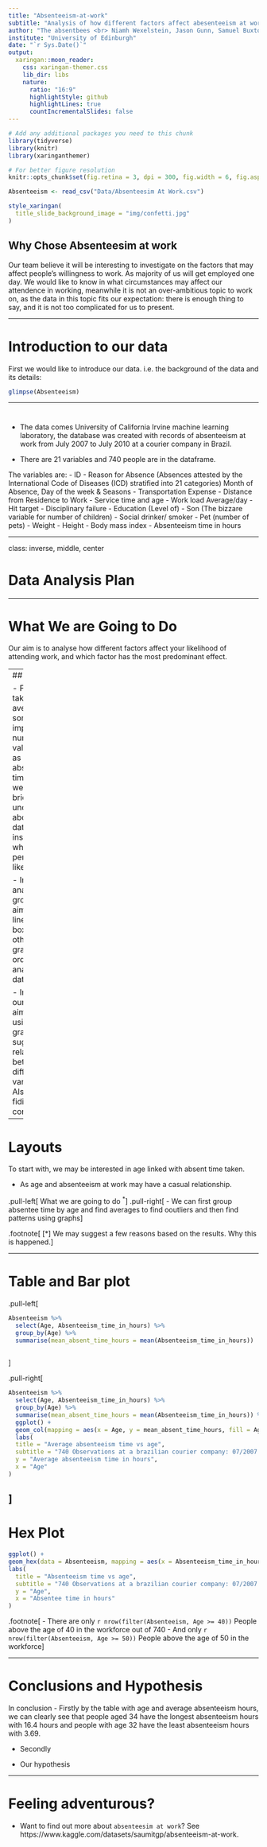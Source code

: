 ```yaml
---
title: "Absenteeism-at-work"
subtitle: "Analysis of how different factors affect abesenteeism at work"
author: "The absentbees <br> Niamh Wexelstein, Jason Gunn, Samuel Buxton, Xuyan WANG"
institute: "University of Edinburgh"
date: "`r Sys.Date()`"
output:
  xaringan::moon_reader:
    css: xaringan-themer.css
    lib_dir: libs
    nature:
      ratio: "16:9"
      highlightStyle: github
      highlightLines: true
      countIncrementalSlides: false
---
```


```r
# Add any additional packages you need to this chunk
library(tidyverse)
library(knitr)
library(xaringanthemer)
```

```r
# For better figure resolution
knitr::opts_chunk$set(fig.retina = 3, dpi = 300, fig.width = 6, fig.asp = 0.618, out.width = "80%")
```

```r
Absenteeism <- read_csv("Data/Absenteesim At Work.csv")
```

```r
style_xaringan(
  title_slide_background_image = "img/confetti.jpg"
)
```

## Why Chose Absenteesim at work

Our team believe it will be interesting to investigate on the factors that may affect people's willingness to work. As majority of us will get employed one day. We would like to know in what circumstances may affect our attendence in working, meanwhile it is not an over-ambitious topic to work on, as the data in this topic fits our expectation: there is enough thing to say, and it is not too complicated for us to present.


---

# Introduction to our data
First we would like to introduce our data. i.e. the background of the data and its details:
```r
glimpse(Absenteeism)
```


---

# 

- The data comes University of California Irvine machine learning laboratory, the database was created with records of absenteeism at work from July 2007 to July 2010 at a courier company in Brazil.

- There are 21 variables and 740 people are in the dataframe. 

The variables are: 
- ID
- Reason for Absence (Absences attested by the International Code of Diseases (ICD) stratified into 21 categories) Month of Absence, Day of the week & Seasons
- Transportation Expense 
- Distance from Residence to Work
- Service time and age
- Work load Average/day
- Hit target 
- Disciplinary failure 
- Education (Level of)
- Son (The bizzare variable for number of children)
- Social drinker/ smoker
- Pet (number of pets)
- Weight 
- Height
- Body mass index
- Absenteeism time in hours

---

class: inverse, middle, center

# Data Analysis Plan

---

# What We are Going to Do
Our aim is to analyse how different factors affect your likelihood of attending work, and which factor has the most predominant effect.



---
## To Acheive

- First we take an average to some important numeric values, such as absenteeism time, so that we can have a brief understanding about our data, for instance, what the time period may be like. 

- In this analysis, our group is aiming to use linear graph, box plot, and other various graphs in order to analyse the data better.

- In the end our group is aiming for by using the graphs to suggest relationships between different variables. Also may be fiding the correlations.

---

# Layouts

To start with, we may be interested in age linked with absent time taken.

- As age and absenteeism at work may have a casual relationship.

.pull-left[
What we are going to do $^*$
]
.pull-right[
- We can first group absentee time by age and find averages to find ooutliers and then find patterns using graphs
]

.footnote[
[*] We may suggest a few reasons based on the results. Why this is happened.
]

---

# Table and Bar plot

.pull-left[

```r

Absenteeism %>%
  select(Age, Absenteeism_time_in_hours) %>%
  group_by(Age) %>%
  summarise(mean_absent_time_hours = mean(Absenteeism_time_in_hours))
  


```
]

.pull-right[
```r

Absenteeism %>%
  select(Age, Absenteeism_time_in_hours) %>%
  group_by(Age) %>%
  summarise(mean_absent_time_hours = mean(Absenteeism_time_in_hours)) %>%
  ggplot() +
  geom_col(mapping = aes(x = Age, y = mean_absent_time_hours, fill = Age)) +
  labs(
  title = "Average absenteeism time vs age",
  subtitle = "740 Observations at a brazilian courier company: 07/2007 - 07/2010",
  y = "Average absenteeism time in hours",
  x = "Age"
)
```
]
---

# Hex Plot
```r
ggplot() +
geom_hex(data = Absenteeism, mapping = aes(x = Absenteeism_time_in_hours , y = Age )) +
labs(
  title = "Absenteeism time vs age",
  subtitle = "740 Observations at a brazilian courier company: 07/2007 - 07/2010",
  y = "Age",
  x = "Absentee time in hours"
)
```

.footnote[
- There are only `r nrow(filter(Absenteeism, Age >= 40))` People above the age of 40 in the workforce out of 740
- And only `r nrow(filter(Absenteeism, Age >= 50))` People above the age of 50 in the workforce
]

---

# Conclusions and Hypothesis
In  conclusion
- Firstly by the table with age and average absenteeism hours, we can clearly see that people aged 34 have the longest absenteeism hours with 16.4 hours and people with age 32 have the least absenteeism hours with 3.69. 

- Secondly

- Our hypothesis



---

# Feeling adventurous?

- Want to find out more about `absenteesim at work`? See https://www.kaggle.com/datasets/saumitgp/absenteeism-at-work.


